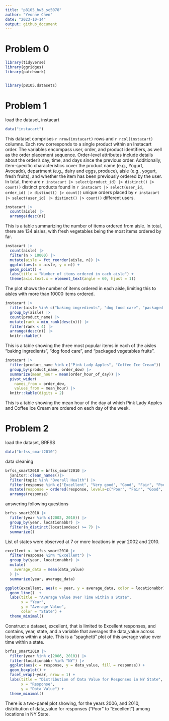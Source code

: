 ```yaml
---
title: "p8105_hw3_sc5078"
author: "Yvonne Chen"
date: "2023-10-14"
output: github_document
---
```


# Problem 0
```r
library(tidyverse)
library(ggridges)
library(patchwork)


library(p8105.datasets)

```

# Problem 1
load the dataset, instacart
```r
data("instacart")
```
This dataset comprises `r nrow(instacart)` rows and `r ncol(instacart)` columns. Each row corresponds to a single product within an Instacart order. The variables encompass user, order, and product identifiers, as well as the order placement sequence. Order-level attributes include details about the order's day, time, and days since the previous order. Additionally, item-specific characteristics cover the product name (e.g., Yogurt, Avocado), department (e.g., dairy and eggs, produce), aisle (e.g., yogurt, fresh fruits), and whether the item has been previously ordered by the user. In total, there are `r instacart |> select(product_id) |> distinct() |> count()` distinct products found in `r instacart |> select(user_id, order_id) |> distinct() |> count()` unique orders placed by `r instacart |> select(user_id) |> distinct() |> count()` different users.

```r
instacart |> 
  count(aisle) |> 
  arrange(desc(n))
```
This is a table summarizing the number of items ordered from aisle. In total, there are 134 aisles, with fresh vegetables being the most items ordered by far.


```r
instacart |> 
  count(aisle) |> 
  filter(n > 10000) |> 
  mutate(aisle = fct_reorder(aisle, n)) |> 
  ggplot(aes(x = aisle, y = n)) + 
  geom_point() + 
  labs(title = "Number of items ordered in each aisle") +
  theme(axis.text.x = element_text(angle = 60, hjust = 1))

```
The plot shows the number of items ordered in each aisle, limiting this to aisles with more than 10000 items ordered.


```r
instacart |> 
  filter(aisle %in% c("baking ingredients", "dog food care", "packaged vegetables fruits")) |>
  group_by(aisle) |> 
  count(product_name) |> 
  mutate(rank = min_rank(desc(n))) |> 
  filter(rank < 4) |> 
  arrange(desc(n)) |>
  knitr::kable()
```
This is a table showing the three most popular items in each of the aisles “baking ingredients”, “dog food care”, and “packaged vegetables fruits”.

```r
instacart |>
  filter(product_name %in% c("Pink Lady Apples", "Coffee Ice Cream")) |>
  group_by(product_name, order_dow) |>
  summarize(mean_hour = mean(order_hour_of_day)) |>
  pivot_wider(
    names_from = order_dow, 
    values_from = mean_hour) |>
  knitr::kable(digits = 2)
```
This is a table showing the mean hour of the day at which Pink Lady Apples and Coffee Ice Cream are ordered on each day of the week.


# Problem 2
load the dataset, BRFSS
```r
data("brfss_smart2010")
```

data cleaning
```r
brfss_smart2010 = brfss_smart2010 |>
  janitor::clean_names()|>
  filter(topic %in% "Overall Health") |>
  filter(response %in% c("Excellent", "Very good", "Good", "Fair", "Poor")) |>
  mutate(response = ordered(response, levels=c("Poor", "Fair", "Good", "Very good", "Excellent"))) |>
  arrange(response)
```

answering following questions
```r
brfss_smart2010 |>
  filter(year %in% c(2002, 2010)) |>
  group_by(year, locationabbr) |>
  filter(n_distinct(locationdesc) >= 7) |>
  summarize()
```
List of states were observed at 7 or more locations in year 2002 and 2010.

```r
excellent <- brfss_smart2010 |>
  filter(response %in% "Excellent") |>
  group_by(year, locationabbr) |>
  mutate(
    average_data = mean(data_value)
  ) |>
  summarize(year, average_data)

ggplot(excellent, aes(x = year, y = average_data, color = locationabbr)) +
  geom_line()  +
  labs(title = "Average Value Over Time within a State",
       x = "Year",
       y = "Average Value",
       color = "State") + 
  theme_minimal()
```
Construct a dataset, excellent, that is limited to Excellent responses, and contains, year, state, and a variable that averages the data_value across locations within a state. This is a “spaghetti” plot of this average value over time within a state.

```r
brfss_smart2010 |>
  filter(year %in% c(2006, 2010)) |>
  filter(locationabbr %in% "NY") |>
  ggplot(aes(x = response, y = data_value, fill = response)) +
  geom_boxplot() +
  facet_wrap(~year, nrow = 1) +
  labs(title = "Distribution of Data Value for Responses in NY State",
       x = "Response",
       y = "Data Value") +
  theme_minimal()
```
There is a two-panel plot showing, for the years 2006, and 2010, distribution of data_value for responses (“Poor” to “Excellent”) among locations in NY State.



